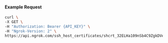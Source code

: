 #### Example Request

```bash
curl \
-X GET \
-H "Authorization: Bearer {API_KEY}" \
-H "Ngrok-Version: 2" \
https://api.ngrok.com/ssh_host_certificates/shcrt_32ELHa109nSb4C9ZgkDVe1XHZRj
```

